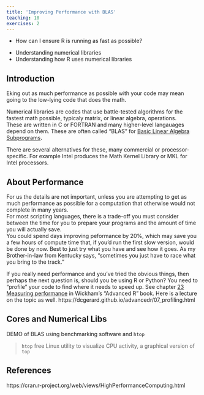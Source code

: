 ```yaml
---
title: 'Improving Performance with BLAS'
teaching: 10
exercises: 2
---
```


:::::::::::::::::::::::::::::::::::::: questions 

- How can I ensure R is running as fast as possible?

::::::::::::::::::::::::::::::::::::::::::::::::

::::::::::::::::::::::::::::::::::::: objectives

- Understanding numerical libraries
- Understanding how R uses numerical libraries

::::::::::::::::::::::::::::::::::::::::::::::::

## Introduction

Eking out as much performance as possible with your code may mean going to the 
low-lying code that does the math.   


Numerical libraries are codes that use battle-tested
algorithms for the fastest math possible, typicaly matrix, or linear algebra, operations.  
These are written in C or FORTRAN and many higher-level langauages depend on them.   These 
are often called "BLAS" for [Basic Linear Algebra Subprograms](https://en.wikipedia.org/wiki/Basic_Linear_Algebra_Subprograms).  

There are several alternatives for these, many commercial or processor-specific. For example Intel
produces the Math Kernel Library or MKL for Intel processors.   


## About Performance 

For us the details are not important, unless you are attempting to get as much performance
as possible for a computation that otherwise would not complete in many years.  
For most scripting languages, there is a trade-off you must consider between the 
time for you to prepare your programs and the amount of time you will actually save.   
You could spend days improving peformance by 20%, which may save you a few hours of compute
time that, if you'd run the first slow version, would be done by now.  Best to just 
try what you have and see how it goes.  As my Brother-in-law from Kentucky says, "sometimes
you just have to race what you bring to the track."

If you really need performance and you've tried the obvious things, then perhaps the next
question is, should you be using R or Python?   You need to "profile" your code to find
where it needs to speed up.  See chapter [23 Measuring performance](https://adv-r.hadley.nz/perf-measure.html)
in  Wickham's “Advanced R” book.  Here is a lecture on the topic as well. https://dcgerard.github.io/advancedr/07_profiling.html 


## Cores and Numerical Libs

DEMO of BLAS using benchmarking software and `htop`

> `htop` free Linux utility to visualize CPU activity, a graphical version of `top`


:::::::::::::::::::::::::::::::::::::::::::::::::::::::::::::::::::: instructor


::::::::::::::::::::::::::::::::::::::::::::::::::::::::::::::::::::::::::::::::

## References

https://cran.r-project.org/web/views/HighPerformanceComputing.html


